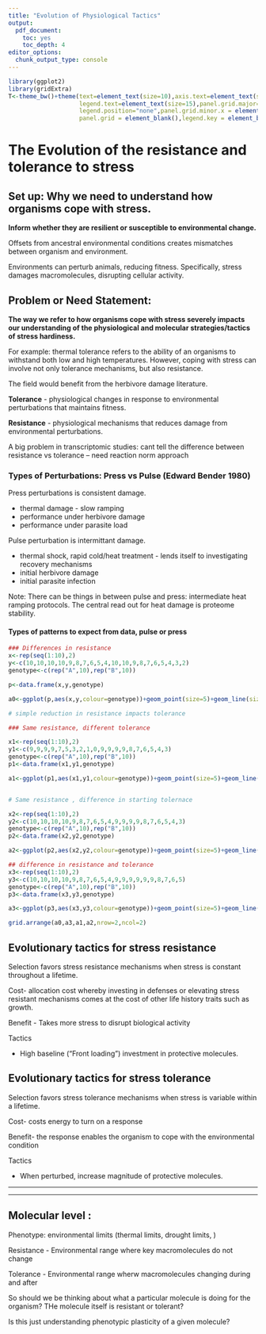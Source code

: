 ```yaml
---
title: "Evolution of Physiological Tactics"
output: 
  pdf_document: 
    toc: yes
    toc_depth: 4
editor_options: 
  chunk_output_type: console
---
```


```r
library(ggplot2)
library(gridExtra)
T<-theme_bw()+theme(text=element_text(size=10),axis.text=element_text(size=15),
                    legend.text=element_text(size=15),panel.grid.major=element_blank(),
                    legend.position="none",panel.grid.minor.x = element_blank(),
                    panel.grid = element_blank(),legend.key = element_blank(),axis.text.x=element_blank(),axis.text.y=element_blank(),plot.title=element_text(hjust=0.5))
```


# The Evolution of the resistance and tolerance to stress 



## Set up: Why we need to understand how organisms cope with stress.

**Inform whether they are resilient or susceptible to environmental change.** 

Offsets from ancestral environmental conditions creates mismatches between organism and environment. 

Environments can perturb animals, reducing fitness. Specifically, stress damages macromolecules, disrupting cellular activity. 



## Problem or Need Statement: 

**The way we refer to how organisms cope with stress severely impacts our understanding of the physiological and molecular strategies/tactics of stress hardiness.**

For example: thermal tolerance refers to the ability of an organisms to withstand both low and high temperatures.  However, coping with stress can involve not only tolerance mechanisms, but also resistance. 

The field would benefit from the herbivore damage literature. 

**Tolerance** - physiological changes in response to environmental perturbations that maintains fitness.

**Resistance** - physiological mechanisms that reduces damage from environmental perturbations. 

A big problem in transcriptomic studies: cant tell the difference between resistance vs tolerance -- need reaction norm approach



### Types of Perturbations: Press vs Pulse (Edward Bender 1980)



Press perturbations is consistent damage. 

- thermal damage - slow ramping 
- performance under herbivore damage 
- performance under parasite load



Pulse perturbation is intermittant damage.

- thermal shock, rapid cold/heat treatment - lends itself to investigating recovery mechanisms 
- initial herbivore damage
- initial parasite infection 

Note: There can be things in between pulse and press: intermediate heat ramping protocols. The central read out for heat damage is proteome stability.



#### Types of patterns to expect from data, pulse or press     

```r

### Differences in resistance 
x<-rep(seq(1:10),2)
y<-c(10,10,10,10,9,8,7,6,5,4,10,10,9,8,7,6,5,4,3,2)
genotype<-c(rep("A",10),rep("B",10))

p<-data.frame(x,y,genotype)

a0<-ggplot(p,aes(x,y,colour=genotype))+geom_point(size=5)+geom_line(size=2)+xlab("Environmental Gradient")+ylab("Fitness")+T+scale_color_manual(values=c("blue","red"))+ggtitle("different resistance, different tolerance")

# simple reduction in resistance impacts tolerance 

### Same resistance, different tolerance

x1<-rep(seq(1:10),2)
y1<-c(9,9,9,9,7,5,3,2,1,0,9,9,9,9,8,7,6,5,4,3)
genotype<-c(rep("A",10),rep("B",10))
p1<-data.frame(x1,y1,genotype)

a1<-ggplot(p1,aes(x1,y1,colour=genotype))+geom_point(size=5)+geom_line(size=2)+xlab("Environmental Gradient")+ylab("Fitness")+T+scale_color_manual(values=c("blue","red"))+ggtitle("Same resistance, different tolerance")


# Same resistance , difference in starting tolernace

x2<-rep(seq(1:10),2)
y2<-c(10,10,10,10,9,8,7,6,5,4,9,9,9,9,8,7,6,5,4,3)
genotype<-c(rep("A",10),rep("B",10))
p2<-data.frame(x2,y2,genotype)

a2<-ggplot(p2,aes(x2,y2,colour=genotype))+geom_point(size=5)+geom_line(size=2)+xlab("Environmental Gradient")+ylab("Fitness")+T+scale_color_manual(values=c("blue","red"))+ggtitle("Same resistance, different tolerance")

## difference in resistance and tolerance 
x3<-rep(seq(1:10),2)
y3<-c(10,10,10,10,9,8,7,6,5,4,9,9,9,9,9,9,8,7,6,5)
genotype<-c(rep("A",10),rep("B",10))
p3<-data.frame(x3,y3,genotype)

a3<-ggplot(p3,aes(x3,y3,colour=genotype))+geom_point(size=5)+geom_line(size=2)+xlab("Environmental Gradient")+ylab("Fitness")+T+scale_color_manual(values=c("blue","red"))+ggtitle("different resistance, different tolerance")

grid.arrange(a0,a3,a1,a2,nrow=2,ncol=2)

```


## Evolutionary tactics for stress resistance

Selection favors stress resistance mechanisms when stress is constant throughout a lifetime. 

Cost- allocation cost whereby investing in defenses or elevating stress resistant mechanisms comes at the cost of other life history traits such as growth. 

Benefit - Takes more stress to disrupt biological activity



Tactics

- High baseline ("Front loading") investment in protective molecules.

## Evolutionary tactics for stress tolerance

Selection favors stress tolerance mechanisms when stress is variable within a lifetime. 

Cost- costs energy to turn on a response 

Benefit- the response enables the organism to cope with the environmental condition 



Tactics

- When perturbed, increase magnitude of protective molecules. 

---

---



## Molecular level : 

Phenotype: environmental limits (thermal limits, drought limits, )

Resistance - Environmental range where  key macromolecules do not change 

Tolerance - Environmental range wherw macromolecules changing during and after 



So should we be thinking about what a particular molecule is doing for the organism? THe molecule itself is resistant or tolerant? 



Is this just understanding phenotypic plasticity of a given molecule? 



















